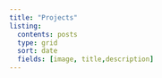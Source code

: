 ```yaml
---
title: "Projects"
listing:
  contents: posts
  type: grid
  sort: date
  fields: [image, title,description]
---
```


